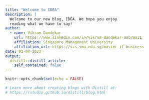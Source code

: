 ---
title: "Welcome to IDEA"
description: |
  Welcome to our new blog, IDEA. We hope you enjoy 
  reading what we have to say!
author:
  - name: Vikram Dandekar 
    url: https://www.linkedin.com/in/vikram-dandekar-aab7aa31
    affiliation: Singapore Management University
    affiliation_url: https://sis.smu.edu.sg/master-it-business
date: 01-04-2021
output:
  distill::distill_article:
    self_contained: false
---

```{r setup, include=FALSE}
knitr::opts_chunk$set(echo = FALSE)

# Learn more about creating blogs with Distill at:
# https://rstudio.github.io/distill/blog.html

```




